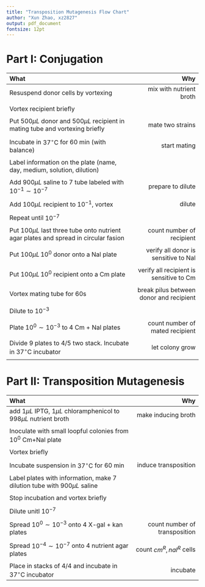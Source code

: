 ---
title: "Transposition Mutagenesis Flow Chart"
author: "Xun Zhao, xz2827"
output: pdf_document
fontsize: 12pt
---

# Part I: Conjugation


| What | Why |
|:-----------------------------------------------------------|------------------------------:|
| Resuspend donor cells by vortexing | mix with nutrient broth |
| | |
| Vortex recipient briefly | |
| | |
| Put 500$\mu L$ donor and $500\mu L$ recipient in mating tube and vortexing briefly | mate two strains |
| | |
| Incubate in $37^{\circ}\text{C}$ for 60 min (with balance) | start mating |
| | |
| Label information on the plate (name, day, medium, solution, dilution) | |
| | |
| Add $900\mu L$ saline to 7 tube labeled with $10^{-1} \sim 10^{-7}$ | prepare to dilute |
| | |
| Add $100\mu L$ recipient to $10^{-1}$, vortex | dilute |
| | |
| Repeat until $10 ^ {-7}$ | |
| | |
| Put $100\mu L$ last three tube onto nutrient agar plates and spread in circular fasion | count number of recipient |
| | |
| Put $100\mu L\,10^0$ donor onto a Nal plate | verify all donor is sensitive to Nal |
| | |
| Put $100\mu L\,10^0$ recipient onto a Cm plate | verify all recipient is sensitive to Cm |
| | |
| Vortex mating tube for 60s | break pilus between donor and recipient | 
| | |
| Dilute to $10 ^ {-3}$ | |
| | |
| Plate $10^0\sim 10^{-3}$ to 4 Cm + Nal plates | count number of mated recipient |
| | |
| Divide 9 plates to 4/5 two stack. Incubate in $37^{\circ}\text{C}$ incubator | let colony grow |
| | | 

# Part II: Transposition Mutagenesis

| What | Why |
|:-----------------------------------------------------------|------------------------------:|
| add $1\mu L$ IPTG, $1\mu L$ chloramphenicol to $998\mu L$ nutrient broth | make inducing broth |
| | |
| Inoculate with small loopful colonies from $10 ^ 0$ Cm+Nal plate | |
| | |
| Vortex briefly | | 
| | |
| Incubate suspension in $37^{\circ}\text{C}$ for 60 min | induce transposition |
| | |
| Label plates with information, make 7 dilution tube with $900\mu L$ saline | |
| | |
| Stop incubation and vortex briefly | |
| | |
| Dilute unitl $10 ^ {-7}$| | 
| | |
| Spread $10 ^ 0\sim 10 ^ {-3}$ onto 4 X-gal + kan plates| count number of transposition |
| | |
| Spread $10 ^ {-4} \sim 10 ^ {-7}$ onto 4 nutrient agar plates| count $cm^R,\,nal^R$ cells|
| | |
| Place in stacks of 4/4 and incubate in $37^{\circ}\text{C}$ incubator| incubate |
